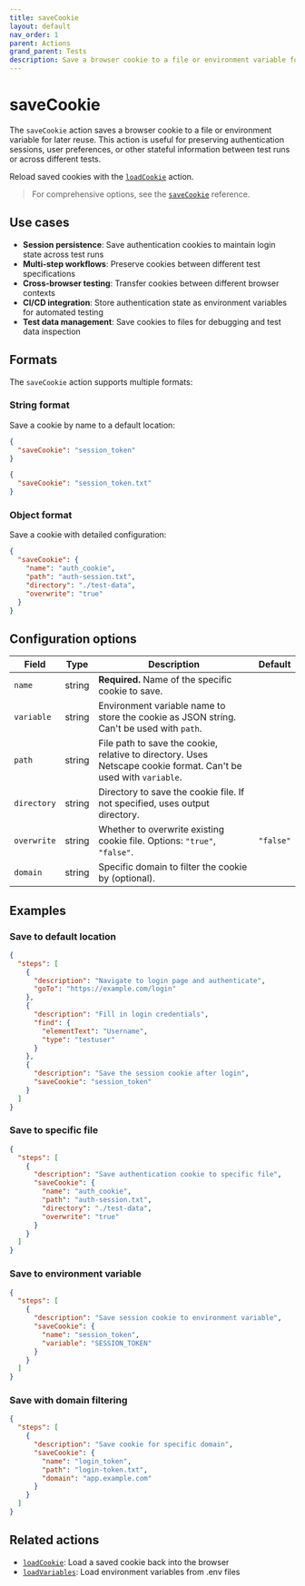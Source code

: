 ```yaml
---
title: saveCookie
layout: default
nav_order: 1
parent: Actions
grand_parent: Tests
description: Save a browser cookie to a file or environment variable for later reuse.
---
```


# saveCookie

The `saveCookie` action saves a browser cookie to a file or environment variable for later reuse. This action is useful for preserving authentication sessions, user preferences, or other stateful information between test runs or across different tests.

Reload saved cookies with the [`loadCookie`](/docs/get-started/actions/loadCookie) action.

> For comprehensive options, see the [`saveCookie`](/docs/references/schemas/savecookie) reference.

## Use cases

- **Session persistence**: Save authentication cookies to maintain login state across test runs
- **Multi-step workflows**: Preserve cookies between different test specifications
- **Cross-browser testing**: Transfer cookies between different browser contexts
- **CI/CD integration**: Store authentication state as environment variables for automated testing
- **Test data management**: Save cookies to files for debugging and test data inspection

## Formats

The `saveCookie` action supports multiple formats:

### String format

Save a cookie by name to a default location:

```json title="Save to environment variable"
{
  "saveCookie": "session_token"
}
```

```json title="Save to file"
{
  "saveCookie": "session_token.txt"
}
```

### Object format

Save a cookie with detailed configuration:

```json
{
  "saveCookie": {
    "name": "auth_cookie",
    "path": "auth-session.txt",
    "directory": "./test-data",
    "overwrite": "true"
  }
}
```

## Configuration options

| Field | Type | Description | Default |
|-------|------|-------------|---------|
| `name` | string | **Required.** Name of the specific cookie to save. | |
| `variable` | string | Environment variable name to store the cookie as JSON string. Can't be used with `path`. | |
| `path` | string | File path to save the cookie, relative to directory. Uses Netscape cookie format. Can't be used with `variable`. | |
| `directory` | string | Directory to save the cookie file. If not specified, uses output directory. | |
| `overwrite` | string | Whether to overwrite existing cookie file. Options: `"true"`, `"false"`. | `"false"` |
| `domain` | string | Specific domain to filter the cookie by (optional). | |

## Examples

### Save to default location

```json
{
  "steps": [
    {
      "description": "Navigate to login page and authenticate",
      "goTo": "https://example.com/login"
    },
    {
      "description": "Fill in login credentials",
      "find": {
        "elementText": "Username",
        "type": "testuser"
      }
    },
    {
      "description": "Save the session cookie after login",
      "saveCookie": "session_token"
    }
  ]
}
```

### Save to specific file

```json
{
  "steps": [
    {
      "description": "Save authentication cookie to specific file",
      "saveCookie": {
        "name": "auth_cookie",
        "path": "auth-session.txt",
        "directory": "./test-data",
        "overwrite": "true"
      }
    }
  ]
}
```

### Save to environment variable

```json
{
  "steps": [
    {
      "description": "Save session cookie to environment variable",
      "saveCookie": {
        "name": "session_token",
        "variable": "SESSION_TOKEN"
      }
    }
  ]
}
```

### Save with domain filtering

```json
{
  "steps": [
    {
      "description": "Save cookie for specific domain",
      "saveCookie": {
        "name": "login_token",
        "path": "login-token.txt",
        "domain": "app.example.com"
      }
    }
  ]
}
```

## Related actions

- [`loadCookie`](/docs/get-started/actions/loadCookie): Load a saved cookie back into the browser
- [`loadVariables`](/docs/get-started/actions/loadVariables): Load environment variables from .env files
